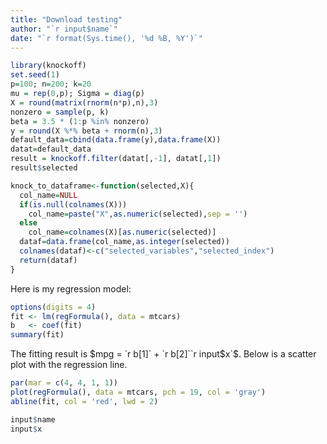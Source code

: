 ```yaml
---
title: "Download testing"
author: "`r input$name`"
date: "`r format(Sys.time(), '%d %B, %Y')`"
---
```

```r
library(knockoff)
set.seed(1)
p=100; n=200; k=20
mu = rep(0,p); Sigma = diag(p)
X = round(matrix(rnorm(n*p),n),3)
nonzero = sample(p, k)
beta = 3.5 * (1:p %in% nonzero)
y = round(X %*% beta + rnorm(n),3)
default_data=cbind(data.frame(y),data.frame(X))
datat=default_data
result = knockoff.filter(datat[,-1], datat[,1])
result$selected
```
```r
knock_to_dataframe<-function(selected,X){
  col_name=NULL
  if(is.null(colnames(X)))
    col_name=paste("X",as.numeric(selected),sep = '')
  else
    col_name=colnames(X)[as.numeric(selected)]
  dataf=data.frame(col_name,as.integer(selected))
  colnames(dataf)<-c("selected_variables","selected_index")
  return(dataf)
}
```

Here is my regression model:

```r

options(digits = 4)
fit <- lm(regFormula(), data = mtcars)
b   <- coef(fit)
summary(fit)
```

The fitting result is $mpg = `r b[1]` + `r b[2]``r input$x`$.
Below is a scatter plot with the regression line.

```r
par(mar = c(4, 4, 1, 1))
plot(regFormula(), data = mtcars, pch = 19, col = 'gray')
abline(fit, col = 'red', lwd = 2)
```

```r
input$name
input$x
```

